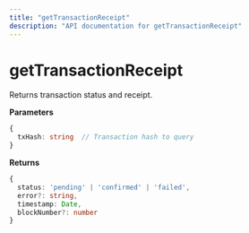 ```yaml
---
title: "getTransactionReceipt"
description: "API documentation for getTransactionReceipt"
---
```


# getTransactionReceipt

Returns transaction status and receipt.

**Parameters**
```typescript
{
  txHash: string  // Transaction hash to query
}
```

**Returns**
```typescript
{
  status: 'pending' | 'confirmed' | 'failed',
  error?: string,
  timestamp: Date,
  blockNumber?: number
}
```


